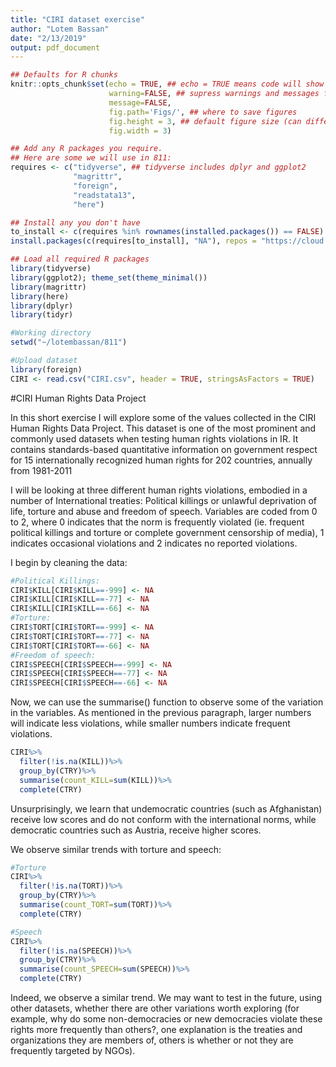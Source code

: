 ```yaml
---
title: "CIRI dataset exercise"
author: "Lotem Bassan"
date: "2/13/2019"
output: pdf_document
---
```

```r
## Defaults for R chunks
knitr::opts_chunk$set(echo = TRUE, ## echo = TRUE means code will show
                      warning=FALSE, ## supress warnings and messages from R
                      message=FALSE,
                      fig.path='Figs/', ## where to save figures
                      fig.height = 3, ## default figure size (can differ in each chunk)
                      fig.width = 3)

## Add any R packages you require. 
## Here are some we will use in 811:
requires <- c("tidyverse", ## tidyverse includes dplyr and ggplot2
              "magrittr",
              "foreign",
              "readstata13",
              "here")

## Install any you don't have
to_install <- c(requires %in% rownames(installed.packages()) == FALSE)
install.packages(c(requires[to_install], "NA"), repos = "https://cloud.r-project.org/" )

## Load all required R packages
library(tidyverse)
library(ggplot2); theme_set(theme_minimal())
library(magrittr)
library(here)
library(dplyr)
library(tidyr)

#Working directory
setwd("~/lotembassan/811")

#Upload dataset
library(foreign)
CIRI <- read.csv("CIRI.csv", header = TRUE, stringsAsFactors = TRUE)
```

#CIRI Human Rights Data Project

In this short exercise I will explore some of the values collected in the CIRI Human Rights Data Project. This dataset is one of the most prominent and commonly used datasets when testing human rights violations in IR. It contains standards-based quantitative information on government respect for 15 internationally recognized human rights for 202 countries, annually from 1981-2011

I will be looking at three different human rights violations, embodied in a number of International treaties: Political killings or unlawful deprivation of life, torture and abuse and freedom of speech. Variables are coded from 0 to 2, where 0 indicates that the norm is frequently violated (ie. frequent political killings and torture or complete government censorship of media), 1 indicates occasional violations and 2 indicates no reported violations.

I begin by cleaning the data:

```r
#Political Killings:
CIRI$KILL[CIRI$KILL==-999] <- NA
CIRI$KILL[CIRI$KILL==-77] <- NA
CIRI$KILL[CIRI$KILL==-66] <- NA
#Torture:
CIRI$TORT[CIRI$TORT==-999] <- NA
CIRI$TORT[CIRI$TORT==-77] <- NA
CIRI$TORT[CIRI$TORT==-66] <- NA
#Freedom of speech:
CIRI$SPEECH[CIRI$SPEECH==-999] <- NA
CIRI$SPEECH[CIRI$SPEECH==-77] <- NA
CIRI$SPEECH[CIRI$SPEECH==-66] <- NA
```

Now, we can use the summarise() function to observe some of the variation in the variables. As mentioned in the previous paragraph, larger numbers will indicate less violations, while smaller numbers indicate frequent violations.

```r

CIRI%>%
  filter(!is.na(KILL))%>%
  group_by(CTRY)%>%
  summarise(count_KILL=sum(KILL))%>%
  complete(CTRY)
```

Unsurprisingly, we learn that undemocratic countries (such as Afghanistan) receive low scores and do not conform with the international norms, while democratic countries such as Austria, receive higher scores.

We observe similar trends with torture and speech:
```r
#Torture
CIRI%>%
  filter(!is.na(TORT))%>%
  group_by(CTRY)%>%
  summarise(count_TORT=sum(TORT))%>%
  complete(CTRY)

#Speech
CIRI%>%
  filter(!is.na(SPEECH))%>%
  group_by(CTRY)%>%
  summarise(count_SPEECH=sum(SPEECH))%>%
  complete(CTRY)
```

Indeed, we observe a similar trend. We may want to test in the future, using other datasets, whether there are other variations worth exploring (for example, why do some non-democracies or new democracies violate these rights more frequently than others?, one explanation is the treaties and organizations they are members of, others is whether or not they are frequently targeted by NGOs). 
